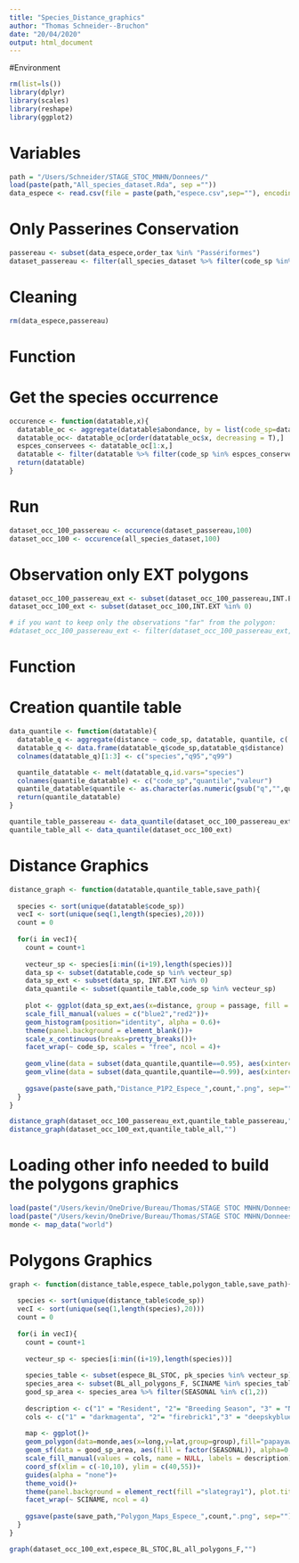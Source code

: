 ```yaml
---
title: "Species_Distance_graphics"
author: "Thomas Schneider--Bruchon"
date: "20/04/2020"
output: html_document
---
```



#Environment
```r
rm(list=ls())
library(dplyr)
library(scales)
library(reshape)
library(ggplot2)
```


# Variables
```r
path = "/Users/Schneider/STAGE_STOC_MNHN/Donnees/"
load(paste(path,"All_species_dataset.Rda", sep ="")) 
data_espece <- read.csv(file = paste(path,"espece.csv",sep=""), encoding="UTF-8")
```


# Only Passerines Conservation
```r
passereau <- subset(data_espece,order_tax %in% "Passériformes")
dataset_passereau <- filter(all_species_dataset %>% filter(code_sp %in% passereau$pk_species))
```


# Cleaning
```r
rm(data_espece,passereau)
```


# Function
# Get the species occurrence 
```r
occurence <- function(datatable,x){
  datatable_oc <- aggregate(datatable$abondance, by = list(code_sp=datatable$code_sp), FUN = length)
  datatable_oc<- datatable_oc[order(datatable_oc$x, decreasing = T),]
  espces_conservees <- datatable_oc[1:x,]
  datatable <- filter(datatable %>% filter(code_sp %in% espces_conservees$code_sp))
  return(datatable)
}
```


# Run 
```r
dataset_occ_100_passereau <- occurence(dataset_passereau,100)
dataset_occ_100 <- occurence(all_species_dataset,100)
```


# Observation only EXT polygons
```r
dataset_occ_100_passereau_ext <- subset(dataset_occ_100_passereau,INT.EXT %in% 0)
dataset_occ_100_ext <- subset(dataset_occ_100,INT.EXT %in% 0)

# if you want to keep only the observations "far" from the polygon:
#dataset_occ_100_passereau_ext <- filter(dataset_occ_100_passereau_ext,distance > 5 )
```


# Function
# Creation quantile table
```r
data_quantile <- function(datatable){
  datatable_q <- aggregate(distance ~ code_sp, datatable, quantile, c(.95,.99))
  datatable_q <- data.frame(datatable_q$code_sp,datatable_q$distance)
  colnames(datatable_q)[1:3] <- c("species","q95","q99")

  quantile_datatable <- melt(datatable_q,id.vars="species")
  colnames(quantile_datatable) <- c("code_sp","quantile","valeur")
  quantile_datatable$quantile <- as.character(as.numeric(gsub("q","",quantile_datatable$quantile))/100)
  return(quantile_datatable)
}

quantile_table_passereau <- data_quantile(dataset_occ_100_passereau_ext)
quantile_table_all <- data_quantile(dataset_occ_100_ext)
```


# Distance Graphics 
```r
distance_graph <- function(datatable,quantile_table,save_path){
  
  species <- sort(unique(datatable$code_sp))
  vecI <- sort(unique(seq(1,length(species),20)))
  count = 0
  
  for(i in vecI){
    count = count+1
    
    vecteur_sp <- species[i:min((i+19),length(species))]
    data_sp <- subset(datatable,code_sp %in% vecteur_sp)
    data_sp_ext <- subset(data_sp, INT.EXT %in% 0)
    data_quantile <- subset(quantile_table,code_sp %in% vecteur_sp)
    
    plot <- ggplot(data_sp_ext,aes(x=distance, group = passage, fill = passage))+
    scale_fill_manual(values = c("blue2","red2"))+
    geom_histogram(position="identity", alpha = 0.6)+
    theme(panel.background = element_blank())+
    scale_x_continuous(breaks=pretty_breaks())+
    facet_wrap(~ code_sp, scales = "free", ncol = 4)+
    
    geom_vline(data = subset(data_quantile,quantile==0.95), aes(xintercept = c(valeur)))+
    geom_vline(data = subset(data_quantile,quantile==0.99), aes(xintercept = c(valeur)))+
    
    ggsave(paste(save_path,"Distance_P1P2_Espece_",count,".png", sep=""))
  }
}

distance_graph(dataset_occ_100_passereau_ext,quantile_table_passereau,"")
distance_graph(dataset_occ_100_ext,quantile_table_all,"")
```



# Loading other info needed to build the polygons graphics
```r
load(paste("/Users/kevin/OneDrive/Bureau/Thomas/STAGE STOC MNHN/Donnees/BL_all_polygons_F_remanie.Rda", sep = ""))
load(paste("/Users/kevin/OneDrive/Bureau/Thomas/STAGE STOC MNHN/Donnees/espece_BL_STOC.Rda", sep = ""))
monde <- map_data("world")
```


# Polygons Graphics 
```r
graph <- function(distance_table,espece_table,polygon_table,save_path){
  
  species <- sort(unique(distance_table$code_sp))
  vecI <- sort(unique(seq(1,length(species),20)))
  count = 0
  
  for(i in vecI){
    count = count+1
    
    vecteur_sp <- species[i:min((i+19),length(species))]
    
    species_table <- subset(espece_BL_STOC, pk_species %in% vecteur_sp) 
    species_area <- subset(BL_all_polygons_F, SCINAME %in% species_table$SCINAME)
    good_sp_area <- species_area %>% filter(SEASONAL %in% c(1,2))
    
    description <- c("1" = "Resident", "2"= "Breeding Season", "3" = "Non-breeding Season", "4" = "Passage")
    cols <- c("1" = "darkmagenta", "2"= "firebrick1","3" = "deepskyblue2", "4" = "gold")
    
    map <- ggplot()+
    geom_polygon(data=monde,aes(x=long,y=lat,group=group),fill="papayawhip",col="black")+
    geom_sf(data = good_sp_area, aes(fill = factor(SEASONAL)), alpha=0.4)+
    scale_fill_manual(values = cols, name = NULL, labels = description)+
    coord_sf(xlim = c(-10,10), ylim = c(40,55))+
    guides(alpha = "none")+
    theme_void()+
    theme(panel.background = element_rect(fill ="slategray1"), plot.title =element_text(color = "#063376", hjust = 0.5, vjust = 3), plot.caption = element_text(face="bold", vjust = 1), legend.margin = margin(0,0,0,1, "cm"))+
    facet_wrap(~ SCINAME, ncol = 4)
    
    ggsave(paste(save_path,"Polygon_Maps_Espece_",count,".png", sep=""))
  }
}

graph(dataset_occ_100_ext,espece_BL_STOC,BL_all_polygons_F,"")
```
